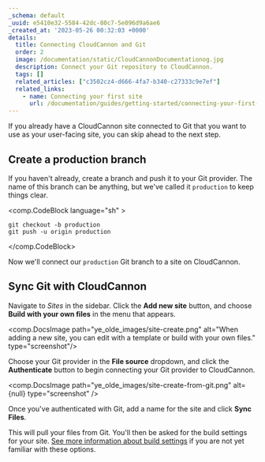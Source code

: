 ```yaml
---
_schema: default
_uuid: e5410e32-5584-42dc-80c7-5e096d9a6ae6
_created_at: '2023-05-26 00:32:03 +0000'
details:
  title: Connecting CloudCannon and Git
  order: 2
  image: /documentation/static/CloudCannonDocumentationog.jpg
  description: Connect your Git repository to CloudCannon.
  tags: []
  related_articles: ["c3502cz4-d666-4fa7-b340-c27333c9e7ef"]
  related_links:
    - name: Connecting your first site
      url: /documentation/guides/getting-started/connecting-your-first-site/
---
```

If you already have a CloudCannon site connected to Git that you want to use as your user-facing site, you can skip ahead to the next step.

## Create a production branch

If you haven't already, create a branch and push it to your Git provider. The name of this branch can be anything, but we've called it `production` to keep things clear.

<comp.CodeBlock language="sh" >
```
git checkout -b production
git push -u origin production
```
</comp.CodeBlock>

Now we'll connect our `production` Git branch to a site on CloudCannon.

## Sync Git with CloudCannon

Navigate to *Sites* in the sidebar. Click the **Add new site** button, and choose **Build with your own files** in the menu that appears.

<comp.DocsImage path="ye_olde_images/site-create.png" alt="When adding a new site, you can edit with a template or build with your own files." type="screenshot"/>

Choose your Git provider in the **File source** dropdown, and click the **Authenticate** button to begin connecting your Git provider to CloudCannon.

<comp.DocsImage path="ye_olde_images/site-create-from-git.png" alt={null} type="screenshot" />

Once you've authenticated with Git, add a name for the site and click **Sync Files**.

This will pull your files from Git. You'll then be asked for the build settings for your site. [See more information about build settings](/documentation/articles/introduction-to-building/) if you are not yet familiar with these options.